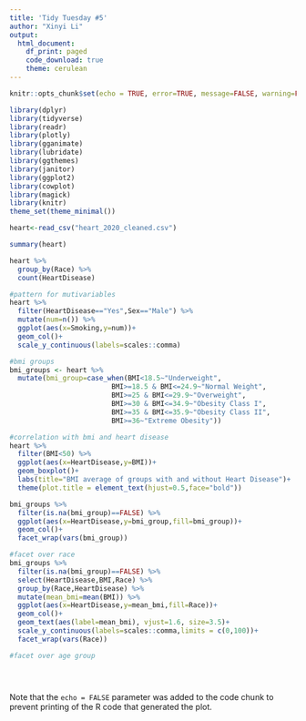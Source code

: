 ```yaml
---
title: 'Tidy Tuesday #5'
author: "Xinyi Li"
output: 
  html_document:
    df_print: paged
    code_download: true
    theme: cerulean
---
```


```r
knitr::opts_chunk$set(echo = TRUE, error=TRUE, message=FALSE, warning=FALSE)
```

```r
library(dplyr)
library(tidyverse)
library(readr)
library(plotly)
library(gganimate)
library(lubridate)     
library(ggthemes)      
library(janitor)       
library(ggplot2)
library(cowplot)
library(magick)
library(knitr)
theme_set(theme_minimal()) 
```

```r
heart<-read_csv("heart_2020_cleaned.csv")
```


```r
summary(heart)

heart %>% 
  group_by(Race) %>% 
  count(HeartDisease)

#pattern for mutivariables 
heart %>% 
  filter(HeartDisease=="Yes",Sex=="Male") %>% 
  mutate(num=n()) %>% 
  ggplot(aes(x=Smoking,y=num))+
  geom_col()+
  scale_y_continuous(labels=scales::comma)

```

```r
#bmi groups
bmi_groups <- heart %>% 
  mutate(bmi_group=case_when(BMI<18.5~"Underweight",
                         BMI>=18.5 & BMI<=24.9~"Normal Weight",
                         BMI>=25 & BMI<=29.9~"Overweight",
                         BMI>=30 & BMI<=34.9~"Obesity Class I",
                         BMI>=35 & BMI<=35.9~"Obesity Class II",
                         BMI>=36~"Extreme Obesity"))

#correlation with bmi and heart disease
heart %>% 
  filter(BMI<50) %>% 
  ggplot(aes(x=HeartDisease,y=BMI))+
  geom_boxplot()+
  labs(title="BMI average of groups with and without Heart Disease")+
  theme(plot.title = element_text(hjust=0.5,face="bold"))

bmi_groups %>% 
  filter(is.na(bmi_group)==FALSE) %>% 
  ggplot(aes(x=HeartDisease,y=bmi_group,fill=bmi_group))+
  geom_col()+
  facet_wrap(vars(bmi_group))

#facet over race
bmi_groups %>% 
  filter(is.na(bmi_group)==FALSE) %>% 
  select(HeartDisease,BMI,Race) %>% 
  group_by(Race,HeartDisease) %>% 
  mutate(mean_bmi=mean(BMI)) %>% 
  ggplot(aes(x=HeartDisease,y=mean_bmi,fill=Race))+
  geom_col()+
  geom_text(aes(label=mean_bmi), vjust=1.6, size=3.5)+
  scale_y_continuous(labels=scales::comma,limits = c(0,100))+
  facet_wrap(vars(Race))

#facet over age group
```

```r

```

```r

```

```r

```

Note that the `echo = FALSE` parameter was added to the code chunk to prevent printing of the R code that generated the plot.

